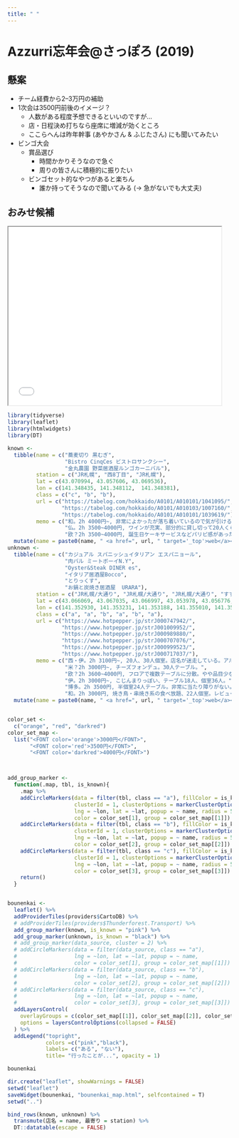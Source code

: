 ```yaml
---
title: " "
---
```


# Azzurri忘年会\@さっぽろ (2019)

## 懸案

- チーム経費から2–3万円の補助
- 1次会は3500円前後のイメージ？
    - 人数がある程度予想できるといいのですが...
    - 店・日程決め打ちなら座席に増減が効くところ
    - ここらへんは昨年幹事 (あやかさん & ふじたさん) にも聞いてみたい
- ビンゴ大会
    - 賞品選び
        - 時間かかりそうなので急ぐ
        - 周りの皆さんに積極的に振りたい
    - ビンゴセット的なやつがあると楽ちん
        - 誰か持ってそうなので聞いてみる (→ 急がないでも大丈夫)

## おみせ候補

<iframe seamless src="../leaflet/bounenkai_map/index.html" width="95%" height="400px"></iframe>

```r
library(tidyverse)
library(leaflet)
library(htmlwidgets)
library(DT)

known <-
  tibble(name = c("蕎麦切り 黒むぎ",
                  "Bistro CinqCes ビストロサンクシー",
                  "金丸農園 野菜居酒屋ルンゴカーニバル"),
         station = c("JR札幌", "西8丁目", "JR札幌"),
         lat = c(43.070994, 43.057606, 43.069536),
         lon = c(141.348435, 141.348112,  141.348381),
         class = c("c", "b", "b"),
         url = c("https://tabelog.com/hokkaido/A0101/A010101/1041095/",
                 "https://tabelog.com/hokkaido/A0101/A010103/1007160/",
                 "https://tabelog.com/hokkaido/A0101/A010101/1039619/"),
         memo = c("和。2h 4000円~, 非常によかったが落ち着いているので気が引ける。",
                  "仏。2h 3500~4000円, ワインが充実、部分的に貸し切って20人くらいで利用した。",
                  "欧？2h 3500~4000円, 誕生日ケーキサービスなどパリピ感があった。")) %>%
  mutate(name = paste0(name, " <a href=", url, " target='_top'>web</a><br>", memo))
unknown <-
  tibble(name = c("カジュアル スパニッシュイタリアン エスパニョール",
                  "肉バル ミートボーイN.Y",
                  "Oyster&Steak DINER es",
                  "イタリア居酒屋Bocco",
                  "とりっくす",
                  "お鍋と炭焼き居酒屋  URARA"),
         station = c("JR札幌/大通り", "JR札幌/大通り", "JR札幌/大通り", "すすきの", "すすきの", "すすきの"),
         lat = c(43.066069, 43.067035, 43.066997, 43.053978, 43.056776, 43.056192),
         lon = c(141.352930, 141.353231, 141.353188, 141.355010, 141.354247, 141.352114),
         class = c("a", "a", "b", "a", "b", "a"),
         url = c("https://www.hotpepper.jp/strJ000747942/",
                 "https://www.hotpepper.jp/strJ001009952/",
                 "https://www.hotpepper.jp/strJ000989880/",
                 "https://www.hotpepper.jp/strJ000707076/",
                 "https://www.hotpepper.jp/strJ000999523/",
                 "https://www.hotpepper.jp/strJ000717037/"),
         memo = c("西・伊。2h 3100円~, 20人、30人個室。店名が迷走している。アルコールいまいちかも。",
                  "米？2h 3000円~, チーズフォンデュ。30人テーブル。",
                  "欧？2h 3600~4000円, フロアで複数テーブルに分散。やや品目少ないがアルコール揃いがいい。",
                  "伊。2h 3000円~, こじんまりっぽい、テーブル18人、個室36人。",
                  "博多。2h 3500円, 半個室24人テーブル。非常に当たり障りがない。",
                  "和。2h 3000円, 焼き鳥・串焼き系の食べ放題、22人個室。レビューを見るに対応は早いらしい。")) %>%
  mutate(name = paste0(name, " <a href=", url, " target='_top'>web</a><br>", memo))


color_set <-
  c("orange", "red", "darkred")
color_set_map <-
  list("<FONT color='orange'>3000円</FONT>",
       "<FONT color='red'>3500円</FONT>",
       "<FONT color='darkred'>4000円</FONT>")



add_group_marker <-
  function(.map, tbl, is_known){
    .map %>%
    addCircleMarkers(data = filter(tbl, class == "a"), fillColor = is_known, fillOpacity = .75,
                     clusterId = 1, clusterOptions = markerClusterOptions(),
                     lng = ~lon, lat = ~lat, popup = ~ name, radius = 5,
                     color = color_set[1], group = color_set_map[[1]]) %>%
    addCircleMarkers(data = filter(tbl, class == "b"), fillColor = is_known, fillOpacity = .75,
                     clusterId = 1, clusterOptions = markerClusterOptions(),
                     lng = ~lon, lat = ~lat, popup = ~ name, radius = 5,
                     color = color_set[2], group = color_set_map[[2]]) %>%
    addCircleMarkers(data = filter(tbl, class == "c"), fillColor = is_known, fillOpacity = .75,
                     clusterId = 1, clusterOptions = markerClusterOptions(),
                     lng = ~lon, lat = ~lat, popup = ~ name, radius = 5,
                     color = color_set[3], group = color_set_map[[3]]) %>%
    return()
  }


bounenkai <-
  leaflet() %>%
  addProviderTiles(providers$CartoDB) %>%
  # addProviderTiles(providers$Thunderforest.Transport) %>%
  add_group_marker(known, is_known = "pink") %>%
  add_group_marker(unknown, is_known = "black") %>%
  # add_group_marker(data_source, cluster = 2) %>%
  # addCircleMarkers(data = filter(data_source, class == "a"),
  #                  lng = ~lon, lat = ~lat, popup = ~ name,
  #                  color = color_set[1], group = color_set_map[[1]]) %>%
  # addCircleMarkers(data = filter(data_source, class == "b"),
  #                  lng = ~lon, lat = ~lat, popup = ~ name,
  #                  color = color_set[2], group = color_set_map[[2]]) %>%
  # addCircleMarkers(data = filter(data_source, class == "c"),
  #                  lng = ~lon, lat = ~lat, popup = ~ name,
  #                  color = color_set[3], group = color_set_map[[3]]) %>%
  addLayersControl(
    overlayGroups = c(color_set_map[[1]], color_set_map[[2]], color_set_map[[3]]),
    options = layersControlOptions(collapsed = FALSE)
  ) %>%
  addLegend("topright", 
            colors =c("pink","black"),
            labels= c("ある", "ない"),
            title= "行ったことが...", opacity = 1)

bounenkai

dir.create("leaflet", showWarnings = FALSE)
setwd("leaflet")
saveWidget(bounenkai, "bounenkai_map.html", selfcontained = T)
setwd("..")
```

```r
bind_rows(known, unknown) %>%
  transmute(店名 = name, 最寄り = station) %>%
  DT::datatable(escape = FALSE)
```
